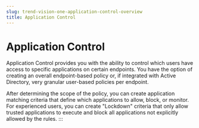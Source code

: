 ```yaml
---
slug: trend-vision-one-application-control-overview
title: Application Control
---
```

# Application Control

Application Control provides you with the ability to control which users have access to specific applications on certain endpoints. You have the option of creating an overall endpoint-based policy or, if integrated with Active Directory, very granular user-based policies per endpoint.

After determining the scope of the policy, you can create application matching criteria that define which applications to allow, block, or monitor. For experienced users, you can create "Lockdown" criteria that only allow trusted applications to execute and block all applications not explicitly allowed by the rules.
:::
